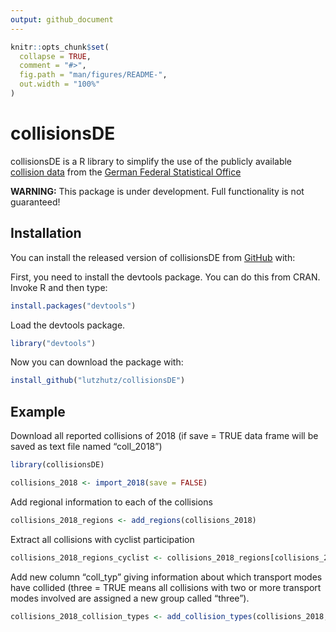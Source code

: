 ```yaml
---
output: github_document
---
```


<!-- README.md is generated from README.Rmd. Please edit that file -->

```r
knitr::opts_chunk$set(
  collapse = TRUE,
  comment = "#>",
  fig.path = "man/figures/README-",
  out.width = "100%"
)
```

# collisionsDE

<!-- badges: start -->
<!-- badges: end -->

collisionsDE is a R library to simplify the use of the publicly available [collision data](https://unfallatlas.statistikportal.de/_opendata2019.html) from the [German Federal Statistical Office](https://www.destatis.de/DE/Home/_inhalt.html)

**WARNING:**
This package is under development. Full functionality is not guaranteed!

## Installation

You can install the released version of collisionsDE from [GitHub](https://github.com) with:

First, you need to install the devtools package. You can do this from CRAN. Invoke R and then type:

``` r
install.packages("devtools")
```
Load the devtools package.

``` r
library("devtools")
```
Now you can download the package with:

``` r
install_github("lutzhutz/collisionsDE")
```


## Example

Download all reported collisions of 2018 (if save = TRUE data frame will be saved as text file named "coll_2018")

```r
library(collisionsDE)

collisions_2018 <- import_2018(save = FALSE)
```

Add regional information to each of the collisions

```r
collisions_2018_regions <- add_regions(collisions_2018)
```

Extract all collisions with cyclist participation

```r
collisions_2018_regions_cyclist <- collisions_2018_regions[collisions_2018_regions$IstRad == 1,]
```

Add new column "coll_typ" giving information about which transport modes have collided (three = TRUE means all collisions with two or more transport modes involved are assigned a new group called "three").

```r
collisions_2018_collision_types <- add_collision_types(collisions_2018, three = TRUE)
```

